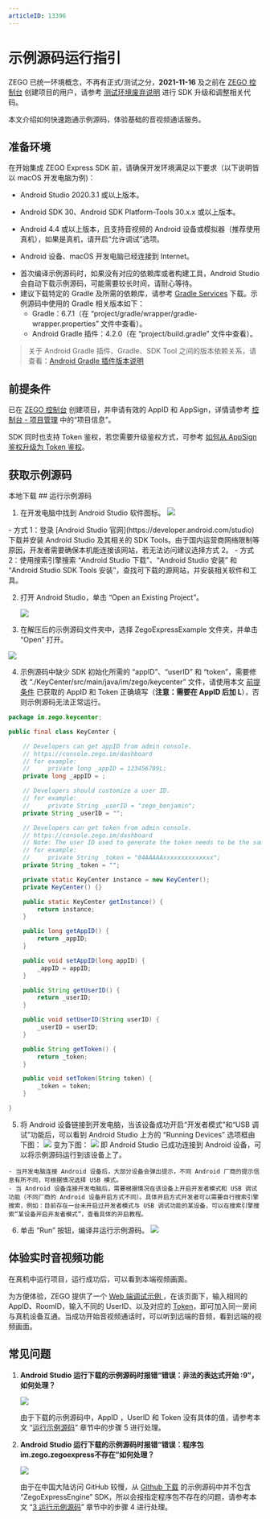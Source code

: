 ```yaml
---
articleID: 13396
---
```

# 示例源码运行指引

<Warning title="注意">

ZEGO 已统一环境概念，不再有正式/测试之分，**2021-11-16** 及之前在 [ZEGO 控制台](https://console.zego.im) 创建项目的用户，请参考 [测试环境废弃说明](/real-time-voice-android/introduction/abandon-test-environment) 进行 SDK 升级和调整相关代码。

</Warning>



本文介绍如何快速跑通示例源码，体验基础的音视频通话服务。

## 准备环境

在开始集成 ZEGO Express SDK 前，请确保开发环境满足以下要求（以下说明皆以 macOS 开发电脑为例)：

* Android Studio 2020.3.1 或以上版本。

* Android SDK 30、Android SDK Platform-Tools 30.x.x 或以上版本。
* Android 4.4 或以上版本，且支持音视频的 Android 设备或模拟器（推荐使用真机），如果是真机，请开启“允许调试”选项。
* Android 设备、macOS 开发电脑已经连接到 Internet。

<Note title="说明">


- 首次编译示例源码时，如果没有对应的依赖库或者构建工具，Android Studio 会自动下载示例源码，可能需要较长时间，请耐心等待。
- 建议下载特定的 Gradle 及所需的依赖库，请参考 [Gradle Services](https://services.gradle.org) 下载。示例源码中使用的 Gradle 相关版本如下：
  - Gradle：6.7.1（在 “project/gradle/wrapper/gradle-wrapper.properties” 文件中查看）。
  - Android Gradle 插件：4.2.0（在 “project/build.gradle” 文件中查看）。

> 关于 Android Gradle 插件、Gradle、SDK Tool 之间的版本依赖关系，请查看：[Android Gradle 插件版本说明](https://developer.android.com/studio/releases/gradle-plugin)


</Note>




## 前提条件

已在 [ZEGO 控制台](https://console.zego.im) 创建项目，并申请有效的 AppID 和 AppSign，详情请参考 [控制台 - 项目管理](/console/project-info) 中的“项目信息”。

<Warning title="注意">

SDK 同时也支持 Token 鉴权，若您需要升级鉴权方式，可参考 [如何从 AppSign 鉴权升级为 Token 鉴权](http://doc-zh.zego.im/faq/token_upgrade?product=ExpressVideo)。

</Warning>


## 获取示例源码

<Card title="示例源码" href="https://storage.zego.im/express/example/video/android_java/ZegoExpressDemo_android_java.zip">
本地下载
</Card>
## 运行示例源码

1. 在开发电脑中找到 Android Studio 软件图标。
   <Frame width="512" height="auto" caption=""><img src="https://storage.zego.im/sdk-doc/Pics/Android/ExpressSDK/SampleRunningGuide/open_as.png" /></Frame>

  <Accordion title="在开发电脑上安装 Android Studio 的方式" defaultOpen="false">
- 方式 1：登录 [Android Studio 官网](https://developer.android.com/studio) 下载并安装 Android Studio 及其相关的 SDK Tools。由于国内运营商网络限制等原因，开发者需要确保本机能连接该网站，若无法访问建议选择方式 2。
    - 方式 2：使用搜索引擎搜索 “Android Studio 下载”、“Android Studio 安装” 和 “Android Studio SDK Tools 安装”，查找可下载的源网站，并安装相关软件和工具。
</Accordion>


2. 打开 Android Studio，单击 “Open an Existing Project”。
   <Frame width="512" height="auto" caption=""><img src="https://storage.zego.im/sdk-doc/Pics/Android/ExpressSDK/SampleRunningGuide/as_pre_ui.png" /></Frame>

3. 在解压后的示例源码文件夹中，选择 ZegoExpressExample 文件夹，并单击 “Open” 打开。
<Frame width="512" height="auto" caption=""><img src="https://storage.zego.im/sdk-doc/Pics/Android/ExpressSDK/SampleRunningGuide/open_express_android_demo_new.png" /></Frame>

4. 示例源码中缺少 SDK 初始化所需的 “appID”、“userID” 和 “token”，需要修改 “./KeyCenter/src/main/java/im/zego/keycenter” 文件，请使用本文 [前提条件](!DownloadDemo/DownloadDemo#1_2) 已获取的 AppID 和 Token 正确填写（**注意：需要在 AppID 后加 L**），否则示例源码无法正常运行。


```java
package im.zego.keycenter;

public final class KeyCenter {

    // Developers can get appID from admin console.
    // https://console.zego.im/dashboard
    // for example:
    //     private long _appID = 123456789L;
    private long _appID = ;

    // Developers should customize a user ID.
    // for example:
    //     private String _userID = "zego_benjamin";
    private String _userID = "";

    // Developers can get token from admin console.
    // https://console.zego.im/dashboard
    // Note: The user ID used to generate the token needs to be the same as the userID filled in above!
    // for example:
    //     private String _token = "04AAAAAxxxxxxxxxxxxxx";
    private String _token = "";

    private static KeyCenter instance = new KeyCenter();
    private KeyCenter() {}

    public static KeyCenter getInstance() {
        return instance;
    }

    public long getAppID() {
        return _appID;
    }

    public void setAppID(long appID) {
        _appID = appID;
    }

    public String getUserID() {
        return _userID;
    }

    public void setUserID(String userID) {
        _userID = userID;
    }

    public String getToken() {
        return _token;
    }

    public void setToken(String token) {
        _token = token;
    }

}
```

5. 将 Android 设备链接到开发电脑，当该设备成功开启“开发者模式”和“USB 调试”功能后，可以看到 Android Studio 上方的 “Running Devices” 选项框由下图：
    <Frame width="512" height="auto" caption=""><img src="https://storage.zego.im/sdk-doc/Pics/Android/ExpressSDK/SampleRunningGuide/as_no_device_new.png" /></Frame>
   变为下图：
    <Frame width="512" height="auto" caption=""><img src="https://storage.zego.im/sdk-doc/Pics/Android/ExpressSDK/SampleRunningGuide/as_connected_device_new.png" /></Frame>
   即 Android Studio 已成功连接到 Android 设备，可以将示例源码运行到该设备上了。

<Note title="说明">


    - 当开发电脑连接 Android 设备后，大部分设备会弹出提示，不同 Android 厂商的提示信息有所不同，可根据情况选择 USB 模式。
    - 当 Android 设备连接开发电脑后，需要根据情况在该设备上开启开发者模式和 USB 调试功能（不同厂商的 Android 设备开启方式不同）。具体开启方式开发者可以需要自行搜索引擎搜索，例如：目前存在一台未开启过开发者模式与 USB 调试功能的某设备，可以在搜索引擎搜索“某设备开启开发者模式”，查看具体的开启教程。

</Note>



6. 单击 “Run” 按钮，编译并运行示例源码。
   <Frame width="512" height="auto" caption=""><img src="https://storage.zego.im/sdk-doc/Pics/Android/ExpressSDK/SampleRunningGuide/run_android_demo_new.png" /></Frame>


## 体验实时音视频功能

在真机中运行项目，运行成功后，可以看到本端视频画面。

为方便体验，ZEGO 提供了一个 [Web 端调试示例 ](https://zegodev.github.io/zego-express-webrtc-sample/assistDev/index.html)，在该页面下，输入相同的 AppID、RoomID，输入不同的 UserID、以及对应的 [Token](/console/development-assistance/app-development-assistance)，即可加入同一房间与真机设备互通。当成功开始音视频通话时，可以听到远端的音频，看到远端的视频画面。

## 常见问题

1. **Android Studio 运行下载的示例源码时报错“错误：非法的表达式开始 :9”，如何处理？**

    <Frame width="512" height="auto" caption=""><img src="https://storage.zego.im/sdk-doc/Pics/Android/ExpressSDK/SampleRunningGuide/as_run_android_demo_error_3.png" /></Frame>

    由于下载的示例源码中，AppID ，UserID 和 Token 没有具体的值，请参考本文 “[运行示例源码](3125#1_3)” 章节中的步骤 5 进行处理。

2. **Android Studio 运行下载的示例源码时报错“错误：程序包im.zego.zegoexpress不存在”如何处理？**

    <Frame width="512" height="auto" caption=""><img src="https://storage.zego.im/sdk-doc/Pics/Android/ExpressSDK/SampleRunningGuide/as_run_android_demo_error_4.png" /></Frame>

    由于在中国大陆访问 GitHub 较慢，从 [Github 下载](https://github.com/zegoim/zego-express-example-topics-android) 的示例源码中并不包含 “ZegoExpressEngine” SDK，所以会报指定程序包不存在的问题，请参考本文 “[3 运行示例源码](3125#1_3)” 章节中的步骤 4 进行处理。

